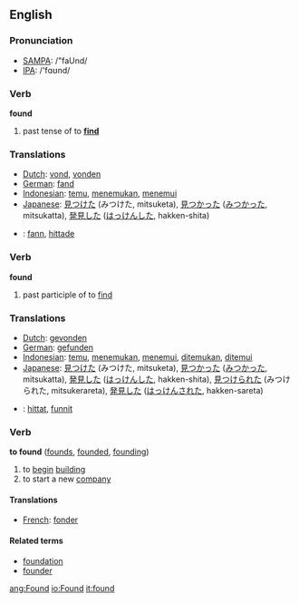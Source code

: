 ==English==

=== Pronunciation ===
*[[w:SAMPA|SAMPA]]: /"faUnd/
*[[w:IPA|IPA]]: /'fɑʊnd/

===Verb===
'''found'''
# past tense of to '''[[find]]'''

=== Translations ===
*[[Dutch]]: [[vond]], [[vonden]]
*[[German]]: [[fand]]
*[[Indonesian]]: [[temu]], [[temu|menemukan]], [[temu|menemui]]
*[[Japanese]]: [[見つけた]] (みつけた, mitsuketa), [[見つかった]] ([[みつかった]], mitsukatta), [[発見]]した ([[はっけん]]した, hakken-shita)
*{{sv}}: [[fann]], [[hittade]]

===Verb===
'''found'''
# past participle of to [[find]]

=== Translations ===
*[[Dutch]]: [[gevonden]]
*[[German]]: [[gefunden]] 
*[[Indonesian]]: [[temu]], [[temu|menemukan]], [[temu|menemui]], [[temu|ditemukan]], [[temu|ditemui]]
*[[Japanese]]: [[見つけた]] (みつけた, mitsuketa), [[見つかった]] ([[みつかった]], mitsukatta), [[発見]]した ([[はっけん]]した, hakken-shita), [[見つけられた]] (みつけられた, mitsukerareta), [[発見]]した ([[はっけん]]された, hakken-sareta)
*{{sv}}: [[hittat]], [[funnit]]

===Verb===
'''to found'''  ([[founds]], [[founded]], [[founding]])
# to [[begin]] [[building]]
# to start a new [[company]]

====Translations====
*[[French]]: [[fonder]]

====Related terms====
*[[foundation]]
*[[founder]]

[[ang:Found]]
[[io:Found]]
[[it:found]]